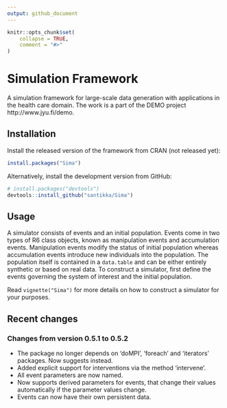 ```yaml
---
output: github_document
---
```


```r
knitr::opts_chunk$set(
    collapse = TRUE,
    comment = "#>"
)
```

# Simulation Framework

A simulation framework for large-scale data generation with applications in the health care domain. The work is a part of the DEMO project http://www.jyu.fi/demo.

## Installation

Install the released version of the framework from CRAN (not released yet):
```r
install.packages("Sima")
```

Alternatively, install the development version from GitHub:
```r
# install.packages("devtools")
devtools::install_github("santikka/Sima")
```

## Usage
A simulator consists of events and an initial population. Events come in two types of R6 class objects, known as manipulation events and accumulation events. Manipulation events modify the status of initial population whereas accumulation events introduce new individuals into the population. The population itself is contained in a `data.table` and can be either entirely synthetic or based on real data. To construct a simulator, first define the events governing the system of interest and the initial population.

Read `vignette("Sima")` for more details on how to construct a simulator for your purposes.

## Recent changes

### Changes from version 0.5.1 to 0.5.2
 * The package no longer depends on 'doMPI', 'foreach' and 'iterators' packages. Now suggests instead.
 * Added explicit support for interventions via the method 'intervene'.
 * All event parameters are now named.
 * Now supports derived parameters for events, that change their values automatically if the parameter values change.
 * Events can now have their own persistent data.

